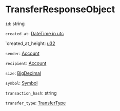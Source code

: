 # TransferResponseObject

`id`: string

`created_at`: [DateTime in utc]

`created_at_height: [u32]

`sender`: [Account]

`recipient`: [Account]

`size`: [BigDecimal]

`symbol`: [Symbol]

`transaction_hash`: string

`transfer_type`: [TransferType]

[DateTime in utc]: /types/date_time_in_utc
[u32]: /types/u32
[Account]: /types/account
[BigDecimal]: /types/big_decimal
[Symbol]: /types/symbol
[TransferType]: /types/transfer_type
